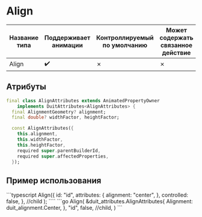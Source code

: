 
# Align

| Название типа| Поддерживает анимации | Контроллируемый по умолчанию | Может содержать связанное действие | Ссылка |
| - | - | - | - | - |
| Align | :heavy_check_mark: | &cross; | &cross; | [link](https://api.flutter.dev/flutter/widgets/Align-class.html) |

## Атрибуты

```dart
final class AlignAttributes extends AnimatedPropertyOwner
    implements DuitAttributes<AlignAttributes> {
  final AlignmentGeometry? alignment;
  final double? widthFactor, heightFactor;

  const AlignAttributes({
    this.alignment,
    this.widthFactor,
    this.heightFactor,
    required super.parentBuilderId,
    required super.affectedProperties,
  });
```

## Пример использования

<Tabs groupId="lang">
  <TabItem value="ts" label="TypeScript" default>
    ```typescript
    Align({
        id: "id",
        attributes: {
            alignment: "center",
        },
        controlled: false,
    },
    //child
);
    ````
  </TabItem>
  <TabItem value="go" label="Go">
    ```go
    Align(
      &duit_attributes.AlignAttributes{
        Alignment: duit_alignment.Center,
      },
      "id",
      false,
      //child,
    )
    ```
  </TabItem>
</Tabs>

